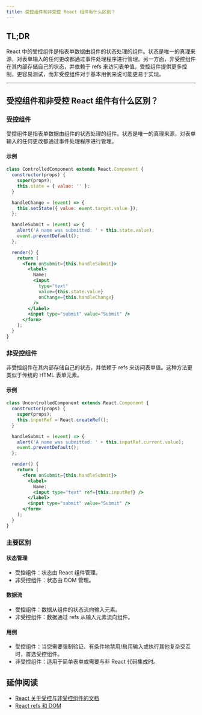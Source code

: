 ```yaml
---
title: 受控组件和非受控 React 组件有什么区别？
---
```


## TL;DR

React 中的受控组件是指表单数据由组件的状态处理的组件。状态是唯一的真理来源，对表单输入的任何更改都通过事件处理程序进行管理。另一方面，非受控组件在其内部存储自己的状态，并依赖于 refs 来访问表单值。受控组件提供更多控制，更容易测试，而非受控组件对于基本用例来说可能更易于实现。

***

## 受控组件和非受控 React 组件有什么区别？

### 受控组件

受控组件是指表单数据由组件的状态处理的组件。状态是唯一的真理来源，对表单输入的任何更改都通过事件处理程序进行管理。

#### 示例

```jsx
class ControlledComponent extends React.Component {
  constructor(props) {
    super(props);
    this.state = { value: '' };
  }

  handleChange = (event) => {
    this.setState({ value: event.target.value });
  };

  handleSubmit = (event) => {
    alert('A name was submitted: ' + this.state.value);
    event.preventDefault();
  };

  render() {
    return (
      <form onSubmit={this.handleSubmit}>
        <label>
          Name:
          <input
            type="text"
            value={this.state.value}
            onChange={this.handleChange}
          />
        </label>
        <input type="submit" value="Submit" />
      </form>
    );
  }
}
```

### 非受控组件

非受控组件在其内部存储自己的状态，并依赖于 refs 来访问表单值。这种方法更类似于传统的 HTML 表单元素。

#### 示例

```jsx
class UncontrolledComponent extends React.Component {
  constructor(props) {
    super(props);
    this.inputRef = React.createRef();
  }

  handleSubmit = (event) => {
    alert('A name was submitted: ' + this.inputRef.current.value);
    event.preventDefault();
  };

  render() {
    return (
      <form onSubmit={this.handleSubmit}>
        <label>
          Name:
          <input type="text" ref={this.inputRef} />
        </label>
        <input type="submit" value="Submit" />
      </form>
    );
  }
}
```

### 主要区别

#### 状态管理

* 受控组件：状态由 React 组件管理。
* 非受控组件：状态由 DOM 管理。

#### 数据流

* 受控组件：数据从组件的状态流向输入元素。
* 非受控组件：数据通过 refs 从输入元素流向组件。

#### 用例

* 受控组件：当您需要强制验证、有条件地禁用/启用输入或执行其他复杂交互时，首选受控组件。
* 非受控组件：适用于简单表单或需要与非 React 代码集成时。

## 延伸阅读

* [React 关于受控与非受控组件的文档](https://react.dev/learn/sharing-state-between-components#controlled-and-uncontrolled-components)
* [React refs 和 DOM](https://react.dev/learn/manipulating-the-dom-with-refs)
